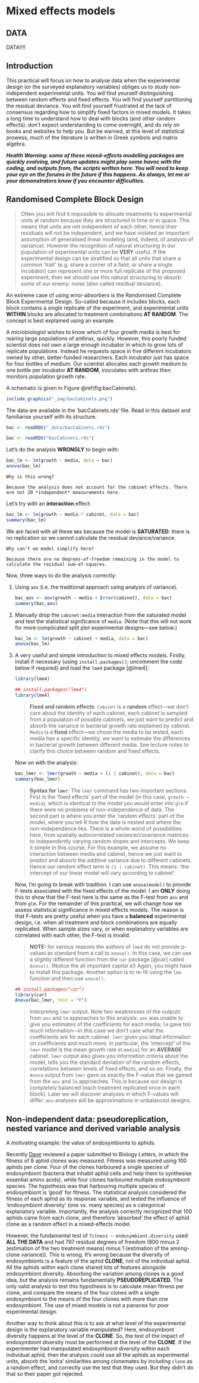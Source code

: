 # Mixed effects models

## DATA

DATA!!!!

## Introduction

This practical will focus on how to analyse data when the experimental design (or the surveyed explanatory variables) obliges us to study non-independent experimental units. You will find yourself distinguishing between random effects and fixed effects. You will find yourself partitioning the residual deviance. You will find yourself frustrated at the lack of consensus regarding how to simplify fixed factors in mixed models. It takes a long time to understand how to deal with blocks (and other random effects): don't expect understanding to come overnight, and do rely on books and websites to help you. But be warned, at this level of statistical prowess, much of the literature is written in Greek symbols and matrix algebra.

***Health Warning: some of these mixed-effects modelling packages are quickly evolving, and future updates might play some havoc with the coding, and outputs from, the scripts written here. You will need to keep your eye on the forums in the future if this happens. As always, let me or your demonstrators know if you encounter difficulties.***

## Randomised Complete Block Design

> Often you will find it impossible to allocate treatments to experimental units at random because they are structured in time or in space. This means that units are not independent of each other, hence their residuals will not be independent, and we have violated an important assumption of generalised linear modeling (and, indeed, of analysis of variance). However the recognition of natural structuring in our population of experimental units can be **VERY** useful. If the experimental design can be stratified so that all units that share a common 'trait' (e.g. share a corner of a field, or share a single incubator) can represent one or more full replicate of the proposed experiment, then we should use this natural structuring to absorb some of our enemy: noise (also called residual deviance).

An extreme case of using error-absorbers is the Randomised Complete Block Experimental Design. So-called because it includes blocks, each block contains a single replicate of the experiment, and experimental units **WITHIN** blocks are allocated to treatment combinations **AT RANDOM**. The concept is best explained using an example.

A microbiologist wishes to know which of four growth media is best for rearing large populations of anthrax, quickly. However, this poorly funded scientist does not own a large enough incubator in which to grow lots of replicate populations. Instead he requests space in five different incubators owned by other, better-funded researchers. Each incubator just has space for four bottles of medium. Our scientist allocates each growth medium to one bottle per incubator **AT RANDOM**, inoculates with anthrax then monitors population growth rate.

A schematic is given in Figure \@ref(fig:bacCabinets).

```r
include_graphics("_img/bacCabinets.png")
```

The data are available in the 'bacCabinets.rds' file. Read in this dataset and familiarise yourself with its structure. 

```r
bac <- readRDS("_data/bacCabinets.rds")
```

```r
bac <- readRDS("bacCabinets.rds")
```

Let's do the analysis **WRONGLY** to begin with:

```r
bac_lm <- lm(growth ~ media, data = bac)
anova(bac_lm)
```

```task
Why is this wrong?
```

```solution
Because the analysis does not account for the cabinet effects. There are not 20 *independent* measurements here.
```

Let's try with an **interaction** effect:

```r
bac_lm <- lm(growth ~ media * cabinet, data = bac)
summary(bac_lm)
```

We are faced with all these `NA`s because the model is **SATURATED**: there is no replication so we cannot calculate the residual deviance/variance. 

```task
Why can't we model simplify here?
```

```solution
Because there are no degrees-of-freedom remaining in the model to calculate the residual sum-of-squares.
```

Now, three ways to do the analysis correctly:

1. Using `aov` (i.e. the traditional approach using analysis of variance).

    ```r
    bac_aov <- aov(growth ~ media + Error(cabinet), data = bac)
    summary(bac_aov)
    ```

2. Manually drop the `cabinet:media` interaction from the saturated model and test the statistical significance of `media`. (Note that this will not work for more complicated split plot experimental designs---see below.)

    ```r
    bac_lm <- lm(growth ~ cabinet + media, data = bac)
    anova(bac_lm)
    ```

3. A very useful and simple introduction to mixed effects models. Firstly, install if necessary (using `install.packages()`; uncomment the code below if required) and load the `lme4` package [@lme4]:

    ```r
    library(lme4)
    ```
    
    ```r
    ## install.packages("lme4")
    library(lme4)
    ```
    
    > **Fixed and random effects**: `Cabinet` is a **random** effect---we don't care about the identity of each cabinet, each cabinet is sampled from a population of possible cabinets, we just want to predict and absorb the variance in bacterial growth rate explained by cabinet. `Media` is a **fixed** effect---we chose the media to be tested, each media has a specific identity, we want to estimate the differences in bacterial growth between different media. See lecture notes to clarify this choice between random and fixed effects.
    
    Now on with the analysis:
    
    ```r
    bac_lmer <- lmer(growth ~ media + (1 | cabinet), data = bac)
    summary(bac_lmer)
    ```
    
    > **Syntax for `lmer`**: The `lmer` command has two important sections. First is the 'fixed effects' part of the model (in this case, `growth ~ media`), which is identical to the model you would enter into `glm` if there were no problems of non-independence of data. The second part is where you enter the 'random effects' part of the model, where you tell R how the data is nested and where the non-independence lies. There is a whole world of possibilities here, from spatially autocorrelated variance/covariance matrices to independently varying random slopes and intercepts. We keep it simple in this course. For this example, we assume no interaction between media and cabinet, hence we just want to predict and absorb the additive variance due to different cabinets. Hence our random effect term is `(1 | cabinet)`. This means: 'the intercept of our linear model will vary according to cabinet'.

    Now, I'm going to break with tradition. I can use `anova(model)` to provide F-tests associated with the fixed effects of the model. I am **ONLY** doing this to show that the F-test here is the same as the F-test from `aov` and from `glm`. For the remainder of this practical, we will change how we assess statistical significance in mixed effects models. The reason is that F-tests are pretty useful when you have a **balanced** experimental design, i.e. when all treatment and block combinations are equally replicated. When sample sizes vary, or when explanatory variables are correlated with each other, the F-test is invalid.
    
    > **NOTE:** for various reasons the authors of `lme4` do not provide p-values as standard from a call to `anova()`. In this case, we can use a slightly different function from the `car` package [@car] called `Anova()`. (Notice the all important capital `A`!) Again, you might have to install this package. Another option is to re-fit using the `lme` function and then use `anova()`.
    
    ```r
    ## install.packages("car")
    library(car)
    Anova(bac_lmer, test = "F")
    ```
    
    > Interpreting `lmer` output. Note two weaknesses of the outputs from `aov` and `lm` approaches to this analysis: `aov` was unable to give you estimates of the coefficients for each media; `lm` gave too much information---in this case we don't care what the coefficients are for each cabinet. `lmer` gives you ideal information on coefficients and much more. In particular, the 'intercept' of the `lmer` model is the mean growth rate in `media1` for an **AVERAGE** cabinet. `lmer` output also gives you information criteria about the model, tells you the standard deviation of the random effects, correlations between levels of fixed effects, and so on. Finally, the `Anova` output from `lmer` gave us exactly the F-value that we gained from the `aov` and `lm` approaches. This is because our design is completely balanced (each treatment replicated once in each block). Later we will discover analyses in which F-values will differ: `aov` analyses will be approximations in unbalanced designs.

## Non-independent data: pseudoreplication, nested variance and derived variable analysis

A motivating example: the value of endosymbionts to aphids.

Recently [Dave](http://biosciences.exeter.ac.uk/staff/index.php?web_id=david_hodgson) reviewed a paper submitted to Biology Letters, in which the fitness of 8 aphid clones was measured. Fitness was measured using 100 aphids per clone. Four of the clones harboured a single species of endosymbiont (bacteria that inhabit aphid cells and help them to synthesise essential amino acids), while four clones harboured multiple endosymbiont species. The hypothesis was that harbouring multiple species of endosymbiont is 'good' for fitness. The statistical analysis considered the fitness of each aphid as its response variable, and tested the influence of 'endosymbiont diversity' (one vs. many species) as a categorical explanatory variable. Importantly, the analysis correctly recognized that 100 aphids came from each clone, and therefore 'absorbed' the effect of aphid clone as a random effect in a mixed-effects model. 

However, the fundamental test of `fitness ~ endosymbiont.diversity` used **ALL THE DATA** and had 797 residual degrees of freedom (800 minus 2 (estimation of the two treatment means) minus 1 (estimation of the among-clone variance)). This is wrong. It's wrong because the diversity of endosymbionts is a feature of the aphid **CLONE**, not of the individual aphid. All the aphids within each clone shared lots of features alongside endosymbiont diversity. Absorbing the variation among clones is a good idea, but the analysis remains fundamentally **PSEUDOREPLICATED**. The only valid analysis to test this hypothesis is to calculate mean fitness per clone, and compare the means of the four clones with a single endosymbiont to the means of the four clones with more than one endosymbiont. The use of mixed models is not a panacea for poor experimental design.

Another way to think about this is to ask at what level of the experimental design is the explanatory variable manipulated? Here, endosymbiont diversity happens at the level of the **CLONE**. So, the test of the impact of endosymbiont diversity must be performed at the level of the **CLONE**. If the experimenter had manipulated endosymbiont diversity within each individual aphid, then the analysis could use all the aphids as experimental units, absorb the 'extra' similarities among clonemates by including `clone` as a random effect, and correctly use the test that they used. But they didn't do that so their paper got rejected. 
